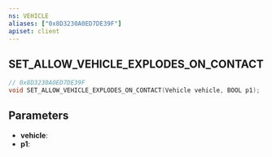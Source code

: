 ```yaml
---
ns: VEHICLE
aliases: ["0x8D3230A0ED7DE39F"]
apiset: client
---
```

## SET_ALLOW_VEHICLE_EXPLODES_ON_CONTACT

```c
// 0x8D3230A0ED7DE39F
void SET_ALLOW_VEHICLE_EXPLODES_ON_CONTACT(Vehicle vehicle, BOOL p1);
```


## Parameters
* **vehicle**:
* **p1**: